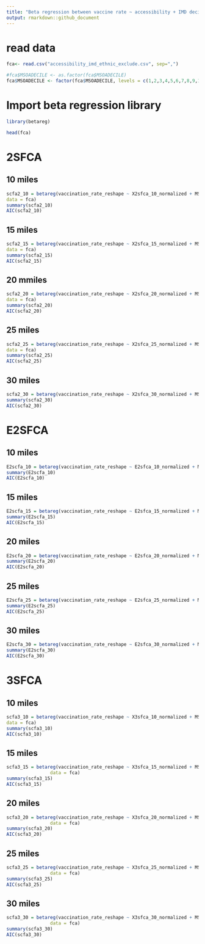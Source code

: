 ```yaml
---
title: "Beta regression between vaccine rate ~ accessibility + IMD decile + ethnic composition"
output: rmarkdown::github_document
---
```


# read data
```r
fca<- read.csv("accessibility_imd_ethnic_exclude.csv", sep=",")

```
```r
#fca$MSOADECILE <- as.factor(fca$MSOADECILE)
fca$MSOADECILE <- factor(fca$MSOADECILE, levels = c(1,2,3,4,5,6,7,8,9,10))
```

# Import beta regression library
```r
library(betareg)
```

```r
head(fca)
```


# 2SFCA
## 10 miles
```r
scfa2_10 = betareg(vaccination_rate_reshape ~ X2sfca_10_normalized + MSOADECILE +Per_cent_of_households_with_at_least_one_car_or_van+ Mixed. + Asian. + Black. + Other.,
data = fca)
summary(scfa2_10)
AIC(scfa2_10)
```


## 15 miles
```r
scfa2_15 = betareg(vaccination_rate_reshape ~ X2sfca_15_normalized + MSOADECILE +Per_cent_of_households_with_at_least_one_car_or_van+ Mixed. + Asian. + Black. + Other.,
data = fca)
summary(scfa2_15)
AIC(scfa2_15)
```

## 20 mmiles
```r
scfa2_20 = betareg(vaccination_rate_reshape ~ X2sfca_20_normalized + MSOADECILE +Per_cent_of_households_with_at_least_one_car_or_van+ Mixed. + Asian. + Black. + Other.,
data = fca)
summary(scfa2_20)
AIC(scfa2_20)
```

## 25 miles
```r
scfa2_25 = betareg(vaccination_rate_reshape ~ X2sfca_25_normalized + MSOADECILE +Per_cent_of_households_with_at_least_one_car_or_van+ Mixed. + Asian. + Black. + Other.,
data = fca)
summary(scfa2_25)
AIC(scfa2_25)
```

## 30 miles
```r
scfa2_30 = betareg(vaccination_rate_reshape ~ X2sfca_30_normalized + MSOADECILE +Per_cent_of_households_with_at_least_one_car_or_van+ Mixed. + Asian. + Black. + Other., data = fca)
summary(scfa2_30)
AIC(scfa2_30)
```

# E2SFCA
## 10 miles
```r
E2scfa_10 = betareg(vaccination_rate_reshape ~ E2sfca_10_normalized + MSOADECILE +Per_cent_of_households_with_at_least_one_car_or_van+ Mixed. + Asian. + Black. + Other., data = fca)
summary(E2scfa_10)
AIC(E2scfa_10)
```

## 15 miles
```r
E2scfa_15 = betareg(vaccination_rate_reshape ~ E2sfca_15_normalized + MSOADECILE +Per_cent_of_households_with_at_least_one_car_or_van+ Mixed. + Asian. + Black. + Other., data = fca)
summary(E2scfa_15)
AIC(E2scfa_15)
```

## 20 miles
```r
E2scfa_20 = betareg(vaccination_rate_reshape ~ E2sfca_20_normalized + MSOADECILE +Per_cent_of_households_with_at_least_one_car_or_van+ Mixed. + Asian. + Black. + Other., data = fca)
summary(E2scfa_20)
AIC(E2scfa_20)
```

## 25 miles
```r
E2scfa_25 = betareg(vaccination_rate_reshape ~ E2sfca_25_normalized + MSOADECILE +Per_cent_of_households_with_at_least_one_car_or_van+ Mixed. + Asian. + Black. + Other., data = fca)
summary(E2scfa_25)
AIC(E2scfa_25)
```

## 30 miles
```r
E2scfa_30 = betareg(vaccination_rate_reshape ~ E2sfca_30_normalized + MSOADECILE +Per_cent_of_households_with_at_least_one_car_or_van+ Mixed. + Asian. + Black. + Other.,data = fca)
summary(E2scfa_30)
AIC(E2scfa_30)
```

# 3SFCA
## 10 miles
```r
scfa3_10 = betareg(vaccination_rate_reshape ~ X3sfca_10_normalized + MSOADECILE +Per_cent_of_households_with_at_least_one_car_or_van+ Mixed. + Asian. + Black. + Other.,
data = fca)
summary(scfa3_10)
AIC(scfa3_10)
```

## 15 miles
```r
scfa3_15 = betareg(vaccination_rate_reshape ~ X3sfca_15_normalized + MSOADECILE +Per_cent_of_households_with_at_least_one_car_or_van+ Mixed. + Asian. + Black. + Other.,
                data = fca)
summary(scfa3_15)
AIC(scfa3_15)
```

## 20 miles
```r
scfa3_20 = betareg(vaccination_rate_reshape ~ X3sfca_20_normalized + MSOADECILE +Per_cent_of_households_with_at_least_one_car_or_van+ Mixed. + Asian. + Black. + Other.,
                data = fca)
summary(scfa3_20)
AIC(scfa3_20)
```

## 25 miles
```r
scfa3_25 = betareg(vaccination_rate_reshape ~ X3sfca_25_normalized + MSOADECILE +Per_cent_of_households_with_at_least_one_car_or_van+ Mixed. + Asian. + Black. + Other.,
                data = fca)
summary(scfa3_25)
AIC(scfa3_25)
```

## 30 miles
```r
scfa3_30 = betareg(vaccination_rate_reshape ~ X3sfca_30_normalized + MSOADECILE +Per_cent_of_households_with_at_least_one_car_or_van+ Mixed. + Asian. + Black. + Other.,
                data = fca)
summary(scfa3_30)
AIC(scfa3_30)
```
